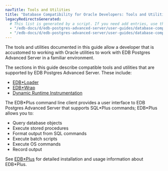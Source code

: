 ```yaml
---
navTitle: Tools and Utilities
title: "Database Compatibility for Oracle Developers: Tools and Utilities"
legacyRedirectsGenerated:
  # This list is generated by a script. If you need add entries, use the `legacyRedirects` key.
  - "/edb-docs/d/edb-postgres-advanced-server/user-guides/database-compatibility-for-oracle-developers-tools-and-utilities-guide/9.6/DB_Compat_for_Oracle_Dev_Tools_Guide.1.01.html"
  - "/edb-docs/d/edb-postgres-advanced-server/user-guides/database-compatibility-for-oracle-developers-tools-and-utilities-guide/9.6/toc.html"
---
```


<div id="introduction" class="registered_link"></div>

The tools and utilities documented in this guide allow a developer that is accustomed to working with Oracle utilities to work with EDB Postgres Advanced Server in a familiar environment.

The sections in this guide describe compatible tools and utilities that are supported by EDB Postgres Advanced Server. These include:

-   [EDB\*Loader](/epas/latest/epas_compat_tools_guide/02_edb_loader/)
-   [EDB\*Wrap](epas/latest/epas_compat_tools_guide/03_edb_wrap/)
-   [Dynamic Runtime Instrumentation](/epas/latest/epas_compat_tools_guide/04_dynamic_runtime_instrumentation_tools_architecture_DRITA/)

The EDB\*Plus command line client provides a user interface to EDB Postgres Advanced Server that supports SQL\*Plus commands; EDB\*Plus allows you to:

-   Query database objects
-   Execute stored procedures
-   Format output from SQL commands
-   Execute batch scripts
-   Execute OS commands
-   Record output

See [EDB\*Plus](/edb_plus/latest/) for detailed installation and usage information about EDB\*Plus.

